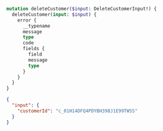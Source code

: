 ```graphql filename="Mutation"
mutation deleteCustomer($input: DeleteCustomerInput!) {
  deleteCustomer(input: $input) {
    error {
      __typename
      message
      type
      code
      fields {
        field
        message
        type
      }
    }
  }
}
```

```json filename="Variables"
{
  "input": {
    "customerId": "c_01H14DFQ4PDYBH398J1E99TWSS"
  }
}
```
